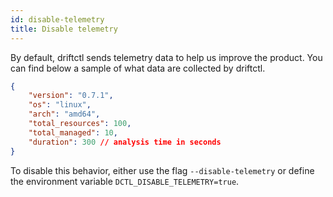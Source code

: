 ```yaml
---
id: disable-telemetry
title: Disable telemetry
---
```


By default, driftctl sends telemetry data to help us improve the product.
You can find below a sample of what data are collected by driftctl.

```json
{
    "version": "0.7.1",
    "os": "linux",
    "arch": "amd64",
    "total_resources": 100,
    "total_managed": 10,
    "duration": 300 // analysis time in seconds
}
```

To disable this behavior, either use the flag `--disable-telemetry` or define the environment variable `DCTL_DISABLE_TELEMETRY=true`.
